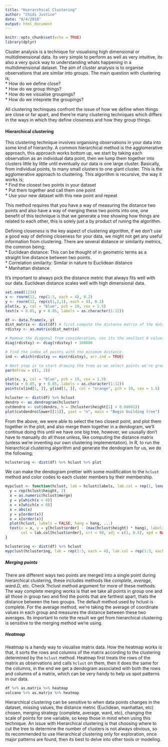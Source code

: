 ```yaml
---
title: "Hierarchical Clustering"
author: "Chidi Justice"
date: "8/4/2018"
output: html_document
---
```


```r
knitr::opts_chunk$set(echo = TRUE)
library(dplyr)
```

Cluster analysis is a technique for visualising high dimensional or multidimensional data. Its very simple to perform as well as very intuitive, its also a very quick way to understanding whats happening in a multidimensional dataset. The aim of cluster analysis is to organise observations that are similar into groups. The main question with clustering is;  
* How do we define close?  
* How do we group things?  
* How do we visualise groupings?  
* How do we inteprete the groupings?  

All clustering techinques confront the issue of how we define when things are close or far apart, and there're many clustering techniques which differs in the ways in which they define closeness and how they group things.  

#### Hierarchical clustering   

This clustering technique involves organising observations in your data into some kind of hierarchy. A common hierarchical method is the agglomerative approach, this approach works bottom up, we start by taking each observation as an individual data point, then we lump them together into clusters little by little until eventually our data is one large cluster. Basically, from individual points, to many small clusters to one giant cluster. This is the agglomerative approach to clustering. This algorithm is recursive, the way it works is;  
* Find the closest two points in your dataset  
* Put them together and call them one point   
* Use your new dataset with this new point and repeat  

This method requires that you have a way of measuring the distance two points and also have a way of merging these two points into one, one benefit of this technique is that we generate a tree showing how things are related to each other, this is solely just a by product of runing the algorithm.  

Defining closeness is the key aspect of clustering algorithm, if we don't use a good way of defining closeness for your data, we might not get any useful information from clustering. There are several distance or similarity metrics, the common being;  
* Euclidean distance: This can be thought of in geometric terms as a straight line distance between two points.  
* Correlation similarity: Similar in nature to Euclidean distance  
* Manhattan distance 

It's important to always pick the distance metric that always fits well with our data. Euclidean distance scales well with high dimensional data.  
```r
set.seed(1234)
x <- rnorm(12, rep(1:3, each = 4), 0.2)
y <- rnorm(12, rep(c(1,2,1), each = 4), 0.2)
plot(x, y, col = "blue", pch = 19, cex = 1.5)
text(x + 0.05, y + 0.05, labels = as.character(1:12))

df <- data.frame(x, y)
dist_matrix <- dist(df) # first compute the distance matrix of the data, by default, this uses the euclidean distance, which we can chnge using the method argument  
rdistxy <- as.matrix(dist_matrix)

# Remove the diagonal from consideration, cos its the smallest 0 values
diag(rdistxy) <- diag(rdistxy) + 100000

# find the index of points with the minimum distance
ind <- which(rdistxy == min(rdistxy), arr.ind = TRUE)

# Next step is to start drawing the tree as we select points we're grouping together
par(mfrow = c(1, 2))

plot(x, y, col = "blue", pch = 19, cex = 1.5)
text(x + 0.05, y + 0.05, labels = as.character(1:12))
points(x[ind[1, ]], y[ind[1, ]], col = "orange", pch = 19, cex = 1.5)

hcluster <- dist(df) %>% hclust
dendro <- as.dendrogram(hcluster)
cutdendro <- cut(dendro, h = (hcluster$height[1] + 0.00001))
plot(cutdendro$lower[[11]], yaxt = "n", main = "Begin building tree")
```

From the above, we were able to select the two closest point, and plot them together in the plot, and also merge them together in a dendogram, we'll continue doing this until we have one big tree, however, we ususally don't have to manually do all those unless, like computing the distance matrix (unless we're inventing our own clustering implementation). In R, to run the hierarchical clustering algorithm and generate the dendogram for us, we do the following;  
```r
hclustering <- dist(df) %>% hclust %>% plot
```

We can make the dendogram prettier with some modification to the `hclust` method and color codes to each cluster members by their membership.  
```r
mypclust <- function(hclust, lab = hclust$labels, lab.col = rep(1, length(hclust$labels)), hang = 0.1, ...) {
  y = rep(hclust$height, 2)
  x = as.numeric(hclust$merge)
  y = y[which(x < 0)]
  x = x[which(x < 0)]
  x = abs(x)
  y = y[order(x)]
  x = x[order(x)]
  plot(hclust, labels = FALSE, hang = hang, ...)
  text(x = x, y = y[hclust$order] - (max(hclust$height) * hang), labels = lab[hclust$order], 
       col = lab.col[hclust$order], srt = 90, adj = c(1, 0.5), xpd = NA, ...)
}

hclustering <- dist(df) %>% hclust 
mypclust(hclustering, lab = rep(1:3, each = 4), lab.col = rep(1:3, each = 4))
```


##### Merging points    
There are different ways two points are merged into a single point during hierarchical clustering, these includes methods like *complete*, *average*, *ward.D*, etc. Check ?hclust method argument for more of these methods. The way complete merging works is that we take all points in group one and all those in group two and find the points that are farthest apart, thats the distance between the two groups. The default method used by hclust is complete. For the average method, we're taking the average of coordinate values in each group and measures the distance between these two averages. Its important to note the result we get from hierarchical clustering is sensitive to the merging method we're using.  

##### Heatmap  
Heatmap is a handy way to visualise matrix data. How the heatmap works is that, it sorts the rows and columns of the matrix according to the clustering determined by the `hclust` method. Heatmap first treats the rows of the matrix as observations and calls `hclust` on them, then it does the same for the columns, in the end we get a dendogram associated with both the rows and columns of a matrix, which can be very handy to help us spot patterns in our data.  
```r
df %>% as.matrix %>% heatmap
volcano %>% as.matrix %>% heatmap
```

Hierarchical clustering can be sensitive to when data points changes in the dataset, missing values, the distance metric (Euclidean, manhattan, etc) chosen, merging strategy (complete, average, ward, etc), changing the scale of points for one variable, so keep those in mind when using this technique. An issue with Hierarchical clustering is that choosing where to cut the tree to determine the number of clusters is not always obvious, so its recommended to use Hierarchical clustering only for exploration, once major patterns are found, then its best to delve into other tools or modeling.  
































